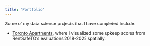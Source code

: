 ```yaml
---
title: "Portfolio"
---
```


Some of my data science projects that I have completed include:

- [Toronto Apartments](https://github.com/korolodf/Apartments_Toronto), where I visualized some upkeep scores from RentSafeTO's evaluations 2018-2022 spatially.

```r

```

